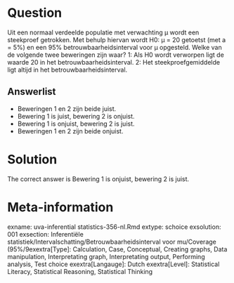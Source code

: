 Question
========

Uit een normaal verdeelde populatie met verwachting µ wordt een steekproef getrokken. Met behulp hiervan wordt H0: µ = 20 getoetst (met a = 5%) en een 95% betrouwbaarheidsinterval voor µ opgesteld. Welke van de volgende twee beweringen zijn waar?
1: Als H0 wordt verworpen ligt de waarde 20 in het betrouwbaarheidsinterval.
2: Het steekproefgemiddelde ligt altijd in het betrouwbaarheidsinterval. 

Answerlist
----------
* Beweringen 1 en 2 zijn beide juist.
* Bewering 1 is juist, bewering 2 is onjuist.
* Bewering 1 is onjuist, bewering 2 is juist.
* Beweringen 1 en 2 zijn beide onjuist.

Solution
========

The correct answer is  Bewering 1 is onjuist, bewering 2 is juist. 

Meta-information
================
exname: uva-inferential statistics-356-nl.Rmd 
extype: schoice 
exsolution: 001 
exsection: Inferentiële statistiek/Intervalschatting/Betrouwbaarheidsinterval voor mu/Coverage (95%/9exextra[Type]: Calculation, Case, Conceptual, Creating graphs, Data manipulation, Interpretating graph, Interpretating output, Performing analysis, Test choice 
exextra[Langauge]: Dutch 
exextra[Level]: Statistical Literacy, Statistical Reasoning, Statistical Thinking 
